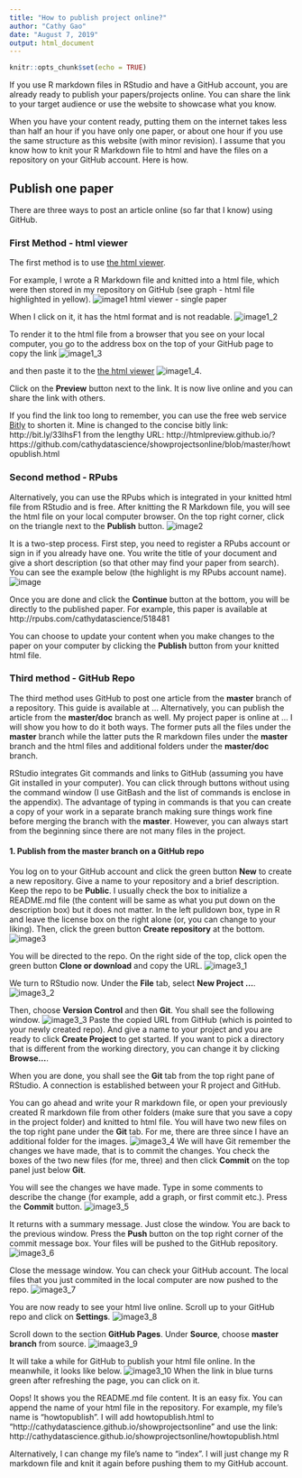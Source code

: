 ```yaml
---
title: "How to publish project online?"
author: "Cathy Gao"
date: "August 7, 2019"
output: html_document
---
```


```r
knitr::opts_chunk$set(echo = TRUE)
```

If you use R markdown files in RStudio and have a GitHub account, you are already ready to publish your papers/projects online. You can share the link to your target audience or use the website to showcase what you know. 

When you have your content ready, putting them on the internet takes less than half an hour if you have only one paper, or about one hour if you use the same structure as this website (with minor revision). I assume that you know how to knit your R Markdown file to html and have the files on a repository on your GitHub account. Here is how.  

## Publish one paper

There are three ways to post an article online (so far that I know) using GitHub. 

### First Method - html viewer 

The first method is to use [the html viewer](http://htmlpreview.github.io/). 

For example, I wrote a R Markdown file and knitted into a html file, which were then stored in my repository on GitHub (see graph - html file highlighted in yellow). ![image1 html viewer - single paper](./image/image1.png)   

When I click on it, it has the html format and is not readable. ![image1_2](./image/image1_2.png)

To render it to the html file from a browser that you see on your local computer, you go to the address box on the top of your GitHub page to copy the link ![image1_3](./image/image1_3.png) 

and then paste it to the [the html viewer](http://htmlpreview.github.io/) ![image1_4](./image/image1_4.png). 

Click on the **Preview** button next to the link. It is now live online and you can share the link with others. 

If you find the link too long to remember, you can use the free web service [Bitly](www.bitly.com) to shorten it. Mine is changed to the concise bitly link: http://bit.ly/33lhsF1 from the lengthy URL: http://htmlpreview.github.io/?https://github.com/cathydatascience/showprojectsonline/blob/master/howtopublish.html

### Second method - RPubs

Alternatively, you can use the RPubs which is integrated in your knitted html file from RStudio and is free. After knitting the R Markdown file, you will see the html file on your local computer browser. On the top right corner, click on the triangle next to the **Publish** button. 
![image2](./image/image2.png) 

It is a two-step process. First step, you need to register a RPubs account or sign in if you already have one. You write the title of your document and give a short description (so that other may find your paper from search). You can see the example below (the highlight is my RPubs account name). 
![image](./image/image2_1.png)

Once you are done and click the **Continue** button at the bottom, you will be directly to the published paper. For example, this paper is available at http://rpubs.com/cathydatascience/518481 

You can choose to update your content when you make changes to the paper on your computer by clicking the **Publish** button from your knitted html file. 

### Third method - GitHub Repo

The third method uses GitHub to post one article from the __master__ branch of a repository. This guide is available at ... Alternatively, you can publish the article from the __master/doc__ branch as well. My project paper is online at ... I will show you how to do it both ways. The former puts all the files under the __master__ branch while the latter puts the R markdown files under the __master__ branch and the html files and additional folders under the __master/doc__ branch. 

RStudio integrates Git commands and links to GitHub (assuming you have Git installed in your computer). You can click through buttons without using the command window (I use GitBash and the list of commands is enclose in the appendix). The advantage of typing in commands is that you can create a copy of your work in a separate branch making sure things work fine before merging the branch with the __master__. However, you can always start from the beginning since there are not many files in the project.  


#### 1. Publish from the __master__ branch on a GitHub repo

You log on to your GitHub account and click the green button **New** to create a new repository. Give a name to your repository and a brief description. Keep the repo to be **Public**. I usually check the box to initialize a README.md file (the content will be same as what you put down on the description box) but it does not matter. In the left pulldown box, type in R and leave the license box on the right alone (or, you can change to your liking). Then, click the green button **Create repository** at the bottom.
![image3](./image/image3.png)

You will be directed to the repo. On the right side of the top, click open the green button **Clone or download** and copy the URL. 
![image3_1](./image/image3_1.png)

We turn to RStudio now. Under the **File** tab, select **New Project ...**. 
![image3_2](./image/image3_2.png)

Then, choose **Version Control** and then **Git**. You shall see the following window. 
![image3_3](./image/image3_3.png)
Paste the copied URL from GitHub (which is pointed to your newly created repo). And give a name to your project and you are ready to click **Create Project** to get started. If you want to pick a directory that is different from the working directory, you can change it by clicking **Browse...**. 

When you are done, you shall see the **Git** tab from the top right pane of RStudio. A connection is established between your R project and GitHub. 

You can go ahead and write your R markdown file, or open your previously created R markdown file from other folders (make sure that you save a copy in the project folder) and knitted to html file. You will have two new files on the top right pane under the **Git** tab. For me, there are three since I have an additional folder for the images. 
![image3_4](./image/image3_4.png)
We will have Git remember the changes we have made, that is to commit the changes. You check the boxes of the two new files (for me, three) and then click **Commit** on the top panel just below **Git**. 

You will see the changes we have made. Type in some comments to describe the change (for example, add a graph, or first commit etc.). Press the **Commit** button. 
![image3_5](./image/image3_5.png)

It returns with a summary message. Just close the window. You are back to the previous window. Press the **Push** button on the top right corner of the commit message box. Your files will be pushed to the GitHub repository. 
![image3_6](./image/image3_6.png)

Close the message window. You can check your GitHub account. The local files that you just commited in the local computer are now pushed to the repo. 
![image3_7](./image/image3_7.png)

You are now ready to see your html live online. Scroll up to your GitHub repo and click on **Settings**.
![image3_8](./image/image3_8.png)

Scroll down to the section **GitHub Pages**. Under **Source**, choose **master branch** from source. 
![imaage3_9](./image/image3_9.png)

It will take a while for GitHub to publish your html file online. In the meanwhile, it looks like below. 
![image3_10](./image/image3_10.png)
When the link in blue turns green after refreshing the page, you can click on it. 

Oops! It shows you the README.md file content. It is an easy fix. You can append the name of your html file in the repository. For example, my file's name is "howtopublish". I will add howtopublish.html to "http://cathydatascience.github.io/showprojectsonline" and use the link: http://cathydatascience.github.io/showprojectsonline/howtopublish.html 

Alternatively, I can change my file's name to "index". I will just change my R markdown file and knit it again before pushing them to my GitHub account. 










